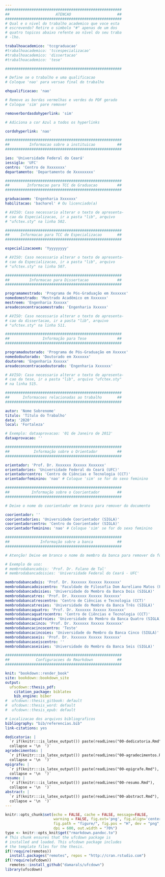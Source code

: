 ```yaml
---
#####################################################
##                     ATENCAO                     ##
#####################################################
# Qual e o nivel do trabalho academico que voce esta 
# escrevendo? Retire o simbolo "#" apenas de um dos 
# quatro topicos abaixo refente ao nível do seu traba
# -lho.

trabalhoacademico: 'tccgraduacao'
#trabalhoacademico: 'tccespecializacao'
#trabalhoacademico: 'dissertacao'
#trabalhoacademico: 'tese'

#####################################################

# Define se o trabalho e uma qualificacao
# Coloque 'nao' para versao final do trabalho

ehqualificacao: 'nao'

# Remove as bordas vermelhas e verdes do PDF gerado
# Coloque 'sim' pare remover

removerbordasdohyperlink: 'sim' 

# Adiciona a cor Azul a todos os hyperlinks

cordohyperlink: 'nao'

#####################################################
##         Informacao sobre a instituicao          ##
#####################################################

ies: 'Universidade Federal do Ceará'
iessigla: 'UFC'
centro: 'Centro de Xxxxxxxx'
departamento: 'Departamento de Xxxxxxxxx'

#####################################################
##        Informacao para TCC de Graduacao         ##
#####################################################

graduacaoem: 'Engenharia Xxxxxxx'
habilitacao: 'bacharel' # Ou licenciado(a)

# AVISO: Caso necessario alterar o texto de apresenta-
# cao da Especializacao, ir a pasta "lib", arquivo 
# "ufctex.sty" na linha 502.

#####################################################
##     Informacao para TCC de Especializacao       ##
#####################################################

especializacaoem: 'Yyyyyyyyy'

# AVISO: Caso necessario alterar o texto de apresenta-
# cao da Especializacao, ir a pasta "lib", arquivo 
# "ufctex.sty" na linha 507.

#####################################################
##         Informacao para Dissertacao             ##
#####################################################

programamestrado: 'Programa de Pós-Graduação em Xxxxxxx'
nomedomestrado: 'Mestrado Acadêmico em Xxxxxxx'
mestreem: 'Engenharia Xxxxxx'
areadeconcentracaomestrado: 'Engenharia Xxxxxx'

# AVISO: Caso necessario alterar o texto de apresenta-
# cao da dissertacao, ir a pasta "lib", arquivo 
# "ufctex.sty" na linha 511.

#####################################################
##               Informação para Tese              ##
#####################################################

programadoutorado: 'Programa de Pós-Graduação em Xxxxxx'
nomedodoutorado: 'Doutorado em Xxxxxxx'
doutorem: 'Engenharia Xxxxxx'
areadeconcentracaodoutorado: 'Engenharia Xxxxxxx'

# AVISO: Caso necessario alterar o texto de apresenta-
# cao da tese, ir a pasta "lib", arquivo "ufctex.sty" 
# na linha 515.

#####################################################
##      Informacoes relacionadas ao trabalho       ##
#####################################################

autor: 'Nome Sobrenome'
titulo: 'Título do Trabalho'
data: '2020'
local: 'Fortaleza'

# Exemplo: dataaprovacao: '01 de Janeiro de 2012'
dataaprovacao: ''

#####################################################
##           Informação sobre o Orientador         ##
#####################################################

orientador: 'Prof. Dr. Xxxxxxx Xxxxxx Xxxxxxx'
orientadories: 'Universidade Federal do Ceará (UFC)'
orientadorcentro: 'Centro de Ciências e Tecnologia (CCT)'
orientadorfeminino: 'nao' # Coloque 'sim' se for do sexo feminino

#####################################################
##          Informação sobre o Coorientador        ##
#####################################################

# Deixe o nome do coorientador em branco para remover do documento

coorientador: ''
coorientadories: 'Universidade Coorientador (SIGLA)'
coorientadorcentro: 'Centro do Coorientador (SIGLA)'
coorientadorfeminino: 'nao' # Coloque 'sim' se for do sexo feminino

#####################################################
##              Informação sobre a banca           ##
#####################################################

# Atenção! Deixe em branco o nome do membro da banca para remover da folha de aprovacao

# Exemplo de uso:
# membrodabancadois: 'Prof. Dr. Fulano de Tal'
# membrodabancadoisies: 'Universidade Federal do Ceará - UFC'

membrodabancadois: 'Prof. Dr. Xxxxxxx Xxxxxx Xxxxxxx'
membrodabancadoiscentro: 'Faculdade de Filosofia Dom Aureliano Matos (FAFIDAM)'
membrodabancadoisies: 'Universidade do Membro da Banca Dois (SIGLA)'
membrodabancatres: 'Prof. Dr. Xxxxxxx Xxxxxx Xxxxxxx'
membrodabancatrescentro: 'Centro de Ciências e Tecnologia (CCT)'
membrodabancatresies: 'Universidade do Membro da Banca Três (SIGLA)'
membrodabancaquatro: 'Prof. Dr. Xxxxxxx Xxxxxx Xxxxxxx'
membrodabancaquatrocentro: 'Centro de Ciências e Tecnologia (CCT)'
membrodabancaquatroies: 'Universidade do Membro da Banca Quatro (SIGLA)'
membrodabancacinco: 'Prof. Dr. Xxxxxxx Xxxxxx Xxxxxxx'
membrodabancacincocentro: 'Teste'
membrodabancacincoies: 'Universidade do Membro da Banca Cinco (SIGLA)'
membrodabancaseis: 'Prof. Dr. Xxxxxxx Xxxxxx Xxxxxxx'
membrodabancaseiscentro: ''
membrodabancaseisies: 'Universidade do Membro da Banca Seis (SIGLA)'

#####################################################
##            Configuracoes do Rmarkdown           ##
#####################################################

knit: "bookdown::render_book"
site: bookdown::bookdown_site
output: 
  ufscdown::thesis_pdf: 
    citation_package: biblatex
    bib_engine: biber
#  ufcdown::thesis_gitbook: default
#  ufcdown::thesis_word: default
#  ufcdown::thesis_epub: default

# Localizacao dos arquivos bibliograficos
bibliography: "bib/referencias.bib"
link-citations: yes

dedicatoria: |
  `r if(knitr:::is_latex_output()) paste(readLines("00-dedicatoria.Rmd"), 
  collapse = '\n  ')`
agradecimentos: |
  `r if(knitr:::is_latex_output()) paste(readLines("00-agradecimentos.Rmd"), 
  collapse = '\n  ')`
epigrafe: |
  `r if(knitr:::is_latex_output()) paste(readLines("00-epigrafe.Rmd"), 
  collapse = '\n  ')`
resumo: |
  `r if(knitr:::is_latex_output()) paste(readLines("00-resumo.Rmd"), 
  collapse = '\n  ')`
abstract: |
  `r if(knitr:::is_latex_output()) paste(readLines("00-abstract.Rmd"), 
  collapse = '\n  ')`
---
```


```r
knitr::opts_chunk$set(echo = FALSE, cache = FALSE, message=FALSE, 
                      warning = FALSE, fig.ext='png', fig.align='center', 
                      fig.path = "figure/", fig.pos = "H", dev = "png", 
                      dpi = 600, out.width = "70%")
type <- knitr::opts_knit$get("rmarkdown.pandoc.to")
# This chunk ensures that the ufcdown package is
# installed and loaded. This ufcdown package includes
# the template files for the thesis.
if(!require(remotes))
  install.packages("remotes", repos = "http://cran.rstudio.com")
if(!require(ufcdown))
  remotes::install_github("damarals/ufcdown")
library(ufscdown)
```

<!-- The {.unnumbered} option means that the introduction will be 
"Chapter 0." You can also use {-} for no numbers
on chapters.
-->
